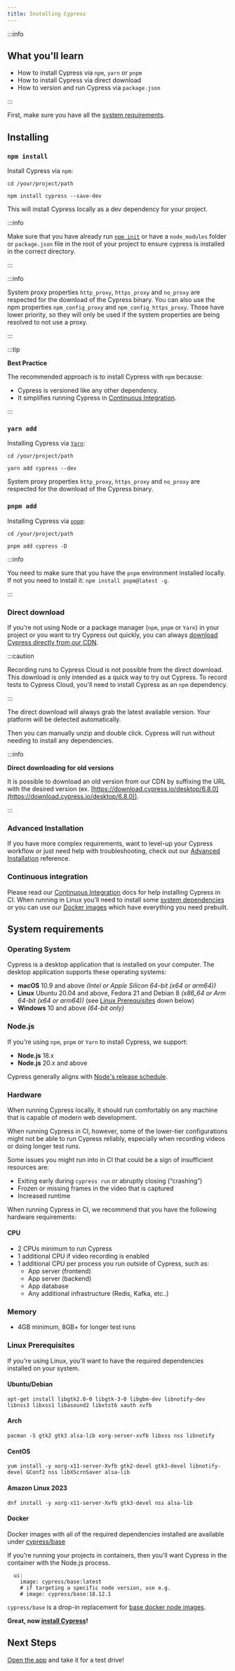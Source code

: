 ```yaml
---
title: Installing Cypress
---
```


:::info

## <Icon name="graduation-cap" /> What you'll learn

- How to install Cypress via `npm`, `yarn` or `pnpm`
- How to install Cypress via direct download
- How to version and run Cypress via `package.json`

:::

First, make sure you have all the [system requirements](#System-requirements).

## Installing

### <Icon name="terminal" /> `npm install`

Install Cypress via `npm`:

```shell
cd /your/project/path
```

```shell
npm install cypress --save-dev
```

This will install Cypress locally as a dev dependency for your project.

:::info

Make sure that you have already run
[`npm init`](https://docs.npmjs.com/cli/init) or have a `node_modules` folder or
`package.json` file in the root of your project to ensure cypress is installed
in the correct directory.

:::

<DocsVideo src="/img/snippets/installing-cli.mp4" title="Install via CLI" />

:::info

System proxy properties `http_proxy`, `https_proxy` and `no_proxy` are respected
for the download of the Cypress binary. You can also use the npm properties
`npm_config_proxy` and `npm_config_https_proxy`. Those have lower priority, so
they will only be used if the system properties are being resolved to not use a
proxy.

:::

:::tip

<strong>Best Practice</strong>

The recommended approach is to install Cypress with `npm` because:

- Cypress is versioned like any other dependency.
- It simplifies running Cypress in
  [Continuous Integration](/guides/continuous-integration/introduction).

:::

### <Icon name="terminal" /> `yarn add`

Installing Cypress via [`Yarn`](https://yarnpkg.com):

```shell
cd /your/project/path
```

```shell
yarn add cypress --dev
```

System proxy properties `http_proxy`, `https_proxy` and `no_proxy` are respected
for the download of the Cypress binary.

### <Icon name="terminal" /> `pnpm add`

Installing Cypress via [`pnpm`](https://pnpm.io/):

```shell
cd /your/project/path
```

```shell
pnpm add cypress -D
```

:::info

You need to make sure that you have the `pnpm` environment installed locally.
If not you need to install it: `npm install pnpm@latest -g`.

:::

### <Icon name="download" /> Direct download

If you're not using Node or a package manager (`npm`, `pnpm` or `Yarn`) in your project or you want to try Cypress out
quickly, you can always
[download Cypress directly from our CDN](https://download.cypress.io/desktop).

:::caution

Recording runs to Cypress Cloud is not possible from the direct download. This
download is only intended as a quick way to try out Cypress. To record tests to
Cypress Cloud, you'll need to install Cypress as an `npm` dependency.

:::

The direct download will always grab the latest available version. Your platform
will be detected automatically.

Then you can manually unzip and double click. Cypress will run without needing
to install any dependencies.

<DocsVideo
  src="/img/snippets/installing-global.mp4"
  title="Install via direct download"
/>

:::info

<strong>Direct downloading for old versions</strong>

It is possible to download an old version from our CDN by suffixing the URL with
the desired version (ex.
[https://download.cypress.io/desktop/6.8.0](https://download.cypress.io/desktop/6.8.0)).

:::

### <Icon name="cog" /> Advanced Installation

If you have more complex requirements, want to level-up your Cypress workflow or
just need help with troubleshooting, check out our
[Advanced Installation](/guides/references/advanced-installation) reference.

### <Icon name="sync-alt" /> Continuous integration

Please read our
[Continuous Integration](/guides/continuous-integration/introduction) docs for
help installing Cypress in CI. When running in Linux you'll need to install some
[system dependencies](/guides/continuous-integration/introduction#Dependencies)
or you can use our [Docker images](/examples/docker) which have everything you
need prebuilt.

## System requirements

### Operating System

Cypress is a desktop application that is installed on your computer. The desktop
application supports these operating systems:

- **macOS** 10.9 and above _(Intel or Apple Silicon 64-bit (x64 or arm64))_
- **Linux** Ubuntu 20.04 and above, Fedora 21 and Debian 8 _(x86_64 or Arm
  64-bit (x64 or arm64))_ (see [Linux Prerequisites](#Linux-Prerequisites) down
  below)
- **Windows** 10 and above _(64-bit only)_

### Node.js

If you're using `npm`, `pnpm` or `Yarn` to install Cypress, we support:

- **Node.js** 18.x
- **Node.js** 20.x and above

Cypress generally aligns with
[Node's release schedule](https://github.com/nodejs/Release).

### Hardware

When running Cypress locally, it should run comfortably on any machine that is
capable of modern web development.

When running Cypress in CI, however, some of the lower-tier configurations might
not be able to run Cypress reliably, especially when recording videos or doing
longer test runs.

Some issues you might run into in CI that could be a sign of insufficient
resources are:

- Exiting early during `cypress run` or abruptly closing (“crashing”)
- Frozen or missing frames in the video that is captured
- Increased runtime

When running Cypress in CI, we recommend that you have the following hardware
requirements:

#### CPU

- 2 CPUs minimum to run Cypress
- 1 additional CPU if video recording is enabled
- 1 additional CPU per process you run outside of Cypress, such as:
  - App server (frontend)
  - App server (backend)
  - App database
  - Any additional infrastructure (Redis, Kafka, etc..)

### Memory

- 4GB minimum, 8GB+ for longer test runs

### Linux Prerequisites

If you're using Linux, you'll want to have the required dependencies installed
on your system.

#### Ubuntu/Debian

```shell
apt-get install libgtk2.0-0 libgtk-3-0 libgbm-dev libnotify-dev libnss3 libxss1 libasound2 libxtst6 xauth xvfb
```

#### Arch

```shell
pacman -S gtk2 gtk3 alsa-lib xorg-server-xvfb libxss nss libnotify
```

#### CentOS

```shell
yum install -y xorg-x11-server-Xvfb gtk2-devel gtk3-devel libnotify-devel GConf2 nss libXScrnSaver alsa-lib
```

#### Amazon Linux 2023

```shell
dnf install -y xorg-x11-server-Xvfb gtk3-devel nss alsa-lib
```

#### Docker

Docker images with all of the required dependencies installed are available
under [cypress/base](https://github.com/cypress-io/cypress-docker-images)

If you're running your projects in containers, then you'll want Cypress in the
container with the Node.js process.

```
  ui:
    image: cypress/base:latest
    # if targeting a specific node version, use e.g.
    # image: cypress/base:18.12.1
```

`cypress/base` is a drop-in replacement for
[base docker node images](https://hub.docker.com/_/node/).

**Great, now [install Cypress](#Installing)!**

## Next Steps

[Open the app](/guides/getting-started/opening-the-app) and take it for a test
drive!
